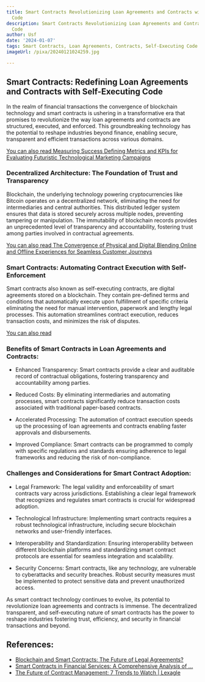 ```yaml
---
title: Smart Contracts Revolutionizing Loan Agreements and Contracts with Self-Executing
  Code
description: Smart Contracts Revolutionizing Loan Agreements and Contracts with Self-Executing
  Code
author: Usf
date: '2024-01-07'
tags: Smart Contracts, Loan Agreements, Contracts, Self-Executing Code
imageUrl: /pixa/20240121024259.jpg

---
```

## Smart Contracts: Redefining Loan Agreements and Contracts with Self-Executing Code

In the realm of financial transactions the convergence of blockchain technology and smart contracts is ushering in  a transformative era that  promises to revolutionize the way loan agreements and contracts  are  structured, executed, and enforced. This groundbreaking technology has the potential to reshape industries beyond finance, enabling  secure, transparent and efficient transactions across various domains.

[You can also read Measuring Success Defining Metrics and KPIs for Evaluating Futuristic Technological Marketing Campaigns](Measuring%20Success%20Defining%20Metrics%20and%20KPIs%20for%20Evaluating%20Futuristic%20Technological%20Marketing%20Campaigns)


###  Decentralized Architecture: The  Foundation of Trust and Transparency

Blockchain, the underlying technology powering cryptocurrencies like Bitcoin operates on a decentralized  network, eliminating the need for intermediaries and central  authorities. This distributed ledger  system ensures  that data  is stored securely across multiple nodes, preventing tampering or manipulation. The immutability of blockchain records provides an unprecedented level of transparency and accountability, fostering trust among parties involved in contractual agreements.

[You can also read The Convergence of Physical and Digital Blending Online and Offline Experiences for Seamless Customer Journeys](The%20Convergence%20of%20Physical%20and%20Digital%20Blending%20Online%20and%20Offline%20Experiences%20for%20Seamless%20Customer%20Journeys)


### Smart Contracts: Automating Contract Execution with Self-Enforcement

Smart contracts also known as self-executing contracts, are digital agreements stored on a blockchain. They contain pre-defined terms and conditions that automatically execute upon fulfillment of specific criteria eliminating the need for manual  intervention, paperwork and  lengthy legal processes. This automation streamlines contract execution, reduces transaction costs, and minimizes the risk of disputes.

[You can also read ]()


### Benefits of Smart Contracts in Loan  Agreements  and Contracts:

- Enhanced Transparency: Smart contracts provide a clear  and auditable record of contractual obligations, fostering transparency and  accountability  among parties.

- Reduced Costs: By  eliminating intermediaries and automating processes, smart contracts significantly reduce transaction  costs associated with traditional paper-based contracts.

- Accelerated Processing: The automation of contract execution  speeds up the processing of  loan agreements and contracts enabling  faster approvals and disbursements.

-  Improved  Compliance: Smart contracts can be  programmed to comply  with specific regulations and  standards ensuring adherence to legal frameworks and reducing the risk of non-compliance.

### Challenges and Considerations for  Smart Contract Adoption:

- Legal Framework: The legal validity and enforceability of smart contracts vary  across  jurisdictions. Establishing a clear legal framework that recognizes and regulates smart  contracts is crucial for widespread adoption.

- Technological Infrastructure:  Implementing smart contracts requires a robust technological infrastructure, including secure blockchain networks and user-friendly interfaces.

- Interoperability and Standardization:  Ensuring interoperability between different  blockchain platforms and standardizing smart contract  protocols are essential for seamless integration and scalability.

- Security  Concerns: Smart  contracts, like any technology, are vulnerable  to cyberattacks and security breaches. Robust  security measures must be implemented to protect sensitive data  and prevent unauthorized access.

As smart contract  technology continues to evolve, its potential  to  revolutionize loan agreements and  contracts is immense. The decentralized transparent, and self-executing nature of smart contracts has the power to reshape industries fostering trust, efficiency, and security in financial transactions and beyond.

## References:
- [Blockchain and Smart Contracts: The Future of Legal Agreements?](https://www.linkedin.com/pulse/blockchain-smart-contracts-future-legal-agreements-leena-tibrewal)
- [Smart Contracts in Financial Services: A Comprehensive Analysis of ...](https://www.linkedin.com/pulse/smart-contracts-financial-services-comprehensive-analysis-chandra-o463c)
- [The Future of Contract Management: 7 Trends to Watch | Lexagle](https://www.lexagle.com/blog-en-sg/the-future-of-contract-management-7-trends-to-watch)
